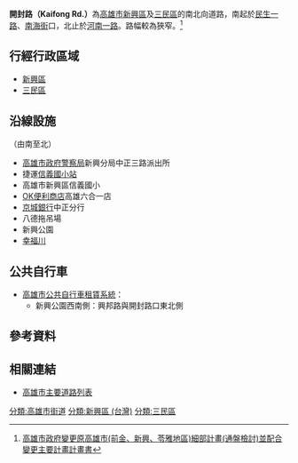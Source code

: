 {{Infobox TwRoad2
|bgcolorh=DARKGREEN
|colorh=white
|code=
|name= 開封路
|enname= Kaifong Rd.
|level= 一般道路
|length=
|sec=
|lastext=
|line=
|start= [[民生一路|民生一路]]、南海街
|end= [[河南路_(高雄市)|河南一路]]
|junc= [[中正三路|中正三路]]、[[六合一路|六合一路]]、<br>[[七賢一路|七賢一路]]、[[八德一路|八德一路]]
|img=
|cap=
|size=
|left= 
|right=
|leftlink= 
|leftdirection= N
|rightlink=
|rightdirection= S
|SN=
|SNtype=
|SNNum=
|SN2=
|SN2type=
|SN2Num=
|SN3=
|SN3type=
|SN3Num=
}}
'''開封路（Kaifong Rd.）'''為[[高雄市|高雄市]][[新興區_(台灣)|新興區]]及[[三民區|三民區]]的南北向道路，南起於[[民生一路|民生一路]]、[[南海街|南海街]]口，北止於[[河南路_(高雄市)|河南一路]]。路幅較為狹窄。<ref>[http://urbanebook.kcg.gov.tw/books/wholeway1/275/pdf/source/13496650424672.pdf 高雄市政府變更原高雄市(前金、新興、苓雅地區)細部計畫(通盤檢討)並配合變更主要計畫計畫書]</ref>

== 行經行政區域 ==
* [[新興區_(台灣)|新興區]]
* [[三民區|三民區]]

== 沿線設施 ==
（由南至北）
* [[高雄市政府警察局|高雄市政府警察局]]新興分局中正三路派出所
* 捷運[[信義國小站|信義國小站]]
* 高雄市新興區信義國小
* [[OK便利商店|OK便利商店]]高雄六合一店
* [[京城銀行|京城銀行]]中正分行
* 八德拖吊場
* 新興公園
* [[幸福川|幸福川]]
== 公共自行車 ==
* [[高雄市公共自行車租賃系統|高雄市公共自行車租賃系統]]：
** 新興公園西南側：興邦路與開封路口東北側

== 參考資料 ==
{{Reflist}}

== 相關連結 ==
* [[高雄市主要道路列表|高雄市主要道路列表]]

{{高雄市重要道路}}

[[分類:高雄市街道|分類:高雄市街道]]
[[分類:新興區_(台灣)|分類:新興區 (台灣)]]
[[分類:三民區|分類:三民區]]
